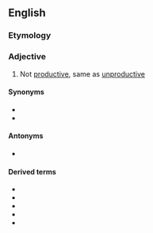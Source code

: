 ==English==

===Etymology===
{{prefix|en|non|productive}}

===Adjective===
{{en-adj|-}}

# Not [[productive]], same as [[unproductive]]

====Synonyms====
* {{l|en|unproductive}}
* {{l|en|unyieldly}}

====Antonyms====
* {{l|en|productive}}

====Derived terms====
* {{l|en|nonproductive cough}}
* {{l|en|nonproductive loan}}
* {{l|en|nonproductively}}
* {{l|en|nonproductiveness}}
* {{l|en|nonproductivity}}